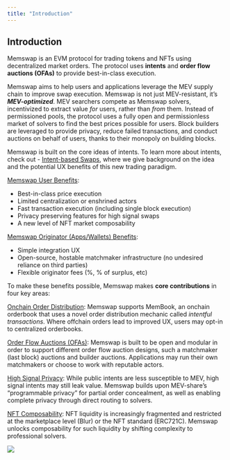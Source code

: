 ```yaml
---
title: "Introduction"
---
```


## Introduction

Memswap is an EVM protocol for trading tokens and NFTs using decentralized market orders. The protocol uses **intents** and **order flow auctions (OFAs)** to provide best-in-class execution.

Memswap aims to help users and applications leverage the MEV supply chain to improve swap execution. Memswap is not just MEV-resistant, it’s **_MEV-optimized_**. MEV searchers compete as Memswap solvers, incentivized to extract value _for_ users, rather than _from_ them. Instead of permissioned pools, the protocol uses a fully open and permissionless market of solvers to find the best prices possible for users. Block builders are leveraged to provide privacy, reduce failed transactions, and conduct auctions on behalf of users, thanks to their monopoly on building blocks.

Memswap is built on the core ideas of intents. To learn more about intents, check out - [Intent-based Swaps](/intent-based-swaps), where we give background on the idea and the potential UX benefits of this new trading paradigm.

<u>Memswap User Benefits</u>:

- Best-in-class price execution
- Limited centralization or enshrined actors
- Fast transaction execution (including single block execution)
- Privacy preserving features for high signal swaps
- A new level of NFT market composability

<u>Memswap Originator (Apps/Wallets) Benefits</u>:

- Simple integration UX
- Open-source, hostable matchmaker infrastructure (no undesired reliance on third parties)
- Flexible originator fees (%, % of surplus, etc)

To make these benefits possible, Memswap makes **core contributions** in four key areas:

[Onchain Order Distribution](/onchain-order-distribution): Memswap supports MemBook, an onchain orderbook that uses a novel order distribution mechanic called _intentful transactions_. Where offchain orders lead to improved UX, users may opt-in to centralized orderbooks.

[Order Flow Auctions (OFAs)](/order-flow-auctions): Memswap is built to be open and modular in order to support different order flow auction designs, such a matchmaker (last block) auctions and builder auctions. Applications may run their own matchmakers or choose to work with reputable actors.

[High Signal Privacy](/privacy): While public intents are less susceptible to MEV, high signal intents may still leak value. Memswap builds upon MEV-share’s “programmable privacy” for partial order concealment, as well as enabling complete privacy through direct routing to solvers.

[NFT Composability](/nft-composability): NFT liquidity is increasingly fragmented and restricted at the marketplace level (Blur) or the NFT standard (ERC721C). Memswap unlocks composability for such liquidity by shifting complexity to professional solvers.

![](../public/memswap-overview.png)

